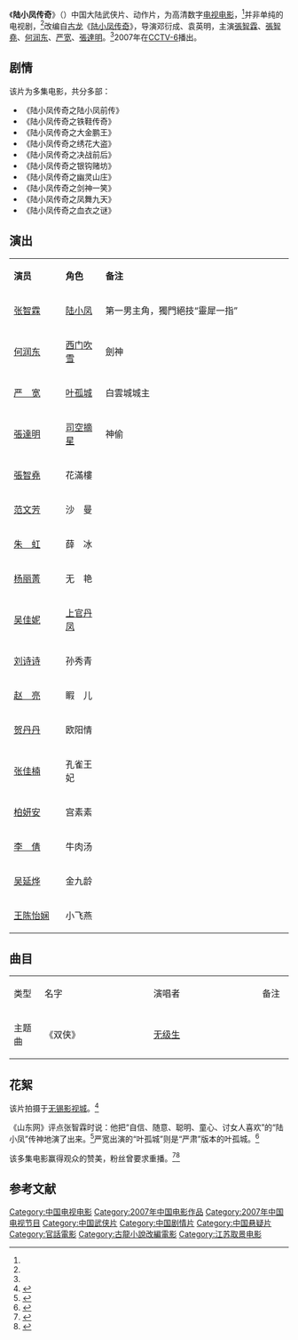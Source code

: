 {{otheruses|陸小鳳 (消歧義)}}
{{Infobox Film
|中国大陆片名= |港澳片名 = |新马片名 = |台湾片名 = 
|片名     = 《陆小凤传奇》
|电影原名 = {{lang|en|The Legend of Lu Xiaofeng}}
|图像     = 
|图像说明 = 海报
|导演     = [[鄧衍成|鄧衍成]]<br />[[袁英明|袁英明]]
|监制     = 
|制片     = 
|编剧     = [[古龙|古龙]]
|原著     = [[古龙|古龙]]《[[陆小凤传奇|陆小凤传奇]]》
|主演     = [[張智霖|張智霖]]<br />[[張智堯|張智堯]]<br/>[[何润东|何润东]]<br />[[严屹宽|严宽]]<br>[[張達明_(演員)|張達明]]
|配乐     = 
|摄影     = 
|剪辑     = 
|制片商   = CCTV-6节目出品中心、上影春天影业有限公司
|发行商   = CCTV-6节目出品中心
|上映日期 = 2007年1月10日（中国大陆）
|片长     = 110分钟
|产地     = {{CHNML}}
|语言     = [[現代標準漢語|普通话]]
|预算     = 
|票房     = 
|前集     = 
|续集     = 
}}
《'''陆小凤传奇'''》（{{lang-en|'''The Legend of Lu Xiaofeng'''}}）中国大陆武侠片、动作片，为高清数字[[电视电影|电视电影]]，<ref name="fish" />并非单纯的电视剧，<ref name="fish" />改编自[[古龙|古龙]]《[[陆小凤传奇|陆小凤传奇]]》，导演邓衍成、袁英明，主演[[張智霖|張智霖]]、[[張智堯|張智堯]]、[[何润东|何润东]]、[[严屹宽|严宽]]、[[張達明_(演員)|張達明]]。<ref name="fish" />2007年在[[电影频道_(CCTV-6)|CCTV-6]]播出。

==剧情==
该片为多集电影，共分多部：
*《陆小凤传奇之陆小凤前传》
*《陆小凤传奇之铁鞋传奇》
*《陆小凤传奇之大金鹏王》
*《陆小凤传奇之绣花大盗》
*《陆小凤传奇之决战前后》
*《陆小凤传奇之银钩赌坊》
*《陆小凤传奇之幽灵山庄》
*《陆小凤传奇之剑神一笑》
*《陆小凤传奇之凤舞九天》
*《陆小凤传奇之血衣之谜》

== 演出 ==
{|class="wikitable " width="70%"
|- style="background:cornflowerblue; color:white" align=center
|style="width:13%"|'''演员'''||style="width:10%"|'''角色'''||style="width:47%"|'''备注'''
|-
| [[张智霖|张智霖]]   ||   [[陆小凤|陆小凤]]  ||   第一男主角，獨門絕技“靈犀一指”
|- 
| [[何润东|何润东]]   ||  [[西门吹雪|西门吹雪]]   ||  劍神
|- 
| [[严屹宽|严　宽]]   ||   [[叶孤城|叶孤城]]  ||   白雲城城主
|-
| [[張達明_(演員)|張達明]]   ||   [[司空摘星|司空摘星]]	  || 神偷  
|-
| [[張智堯|張智堯]]   ||花滿樓   ||
|-
| [[范文芳|范文芳]]   || 沙　曼	    ||   
|-
| [[朱虹_(演员)|朱　虹]]   ||    薛　冰	 ||   
|-
| [[杨丽菁|杨丽菁]]   ||  无　艳	  ||   
|- 
| [[吴佳妮|吴佳妮]]   ||  [[上官丹凤|上官丹凤]]   ||   
|- 
| [[刘诗诗|刘诗诗]]   ||  孙秀青   ||   
|-
| [[赵亮_(演员)|赵　亮]]   ||  睱　儿   ||   
|-
| [[贺丹丹|贺丹丹]]   ||   欧阳情  ||   
|-
| [[张佳楠|张佳楠]]   ||  孔雀王妃   ||   
|-
| [[柏妍安|柏妍安]]   ||    宫素素 ||   
|-
| [[李倩_(演员)|李　倩]]   ||   牛肉汤  ||   
|-
| [[吴延烨|吴延烨]]   ||   金九龄  ||   
|-
| [[王陈怡娴|王陈怡娴]]   ||  小飞燕   ||   
|}

==曲目==
{|class="wikitable " width="50%"
|- style="background:cornflowerblue; color:white" align=center
| style="width:5%"|类型 ||style="width:20%"|名字||style="width:20%"|演唱者||style="width:5%"|备注
|-
| 主题曲||《双侠》 ||   [[无级生|无级生]]  ||   
|}

==花絮==
该片拍摄于[[无锡影视城|无锡影视城]]。<ref name="fish" >{{cite web |url= http://ent.qq.com/a/20050830/000027.htm|title=《陆小凤传奇》拍摄中 张智霖+白瑞德=陆小凤？ |accessdate=2005 |publisher=腾讯网 |work= |language=zh-hans}}</ref>

《山东网》评点张智霖时说：他把“自信、随意、聪明、童心、讨女人喜欢”的“陆小凤”传神地演了出来。<ref>{{cite web |url=http://ent.sdchina.com/show/1569654.html |title=《陆小凤传奇》：张智霖的“灵”气 |accessdate=2011 |publisher=山东网 |work= |language=zh-hans |archive-url=https://web.archive.org/web/20140407074535/http://ent.sdchina.com/show/1569654.html |archive-date=2014-04-07 |dead-url=yes }}</ref>严宽出演的“叶孤城”则是“严肃”版本的叶孤城。<ref>{{cite web |url=http://ent.163.com/07/0201/14/368J4ALV00031GVS.html |title=《陆小凤传奇》严宽饰叶孤城苦尽甘来 |accessdate=2007 |publisher=网易 |work= |language=zh-hans}}</ref>

该多集电影赢得观众的赞美，粉丝曾要求重播。<ref>{{cite web |url=http://ent.sina.com.cn/v/m/p/2007-04-10/10441512947.html |title=张智尧演活《陆小凤》盲侠 接演央视大戏(组图) |accessdate=2007 |publisher= 新浪网|work= |language=zh-hans}}</ref><ref>{{cite web |url=http://yule.sohu.com/20070118/n247702501.shtml |title=《陆小凤传奇》电影频道开锣 张智霖版再掀热潮 |accessdate=2007 |publisher=搜狐网 |work= |language=zh-hans}}</ref>

==参考文献==
{{reflist}}
{{DEFAULTSORT: L陆小凤}}

[[Category:中国电视电影|Category:中国电视电影]]
[[Category:2007年中国电影作品|Category:2007年中国电影作品]]
[[Category:2007年中国电视节目|Category:2007年中国电视节目]]
[[Category:中国武侠片|Category:中国武侠片]]
[[Category:中国剧情片|Category:中国剧情片]]
[[Category:中国悬疑片|Category:中国悬疑片]]
[[Category:官話電影|Category:官話電影]]
[[Category:古龍小說改編電影|Category:古龍小說改編電影]]
[[Category:江苏取景电影|Category:江苏取景电影]]